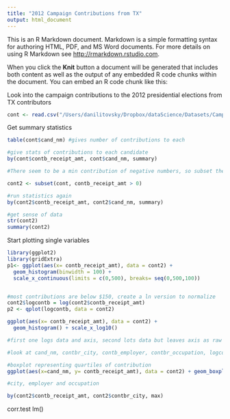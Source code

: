 ```yaml
---
title: "2012 Campaign Contributions from TX"
output: html_document
---
```


This is an R Markdown document. Markdown is a simple formatting syntax for authoring HTML, PDF, and MS Word documents. For more details on using R Markdown see <http://rmarkdown.rstudio.com>.

When you click the **Knit** button a document will be generated that includes both content as well as the output of any embedded R code chunks within the document. You can embed an R code chunk like this:


Look into the campaign contributions to the 2012 presidential elections from TX contributors

```r
cont <- read.csv("/Users/danilitovsky/Dropbox/dataScience/Datasets/Campaign_Cont2012-TX.csv")
```

Get summary statistics
```r
table(cont$cand_nm) #gives number of contributions to each

#give stats of contributions to each candidate
by(cont$contb_receipt_amt, cont$cand_nm, summary)

#There seem to be a min contribution of negative numbers, so subset these out

cont2 <- subset(cont, contb_receipt_amt > 0)

#run statistics again
by(cont2$contb_receipt_amt, cont2$cand_nm, summary)

#get sense of data
str(cont2)
summary(cont2)
```

Start plotting single variables
```r
library(ggplot2)
library(gridExtra)
p1<- ggplot(aes(x= contb_receipt_amt), data = cont2) +
  geom_histogram(binwidth = 100) +
  scale_x_continuous(limits = c(0,500), breaks= seq(0,500,100)) 


#most contributions are below $150, create a ln version to normalize
cont2$logcontb = log(cont2$contb_receipt_amt)
p2 <- qplot(logcontb, data = cont2)

ggplot(aes(x= contb_receipt_amt), data = cont2) +
  geom_histogram() + scale_x_log10()

#first one logs data and axis, second lots data but leaves axis as raw

#look at cand_nm, contbr_city, contb_employer, contbr_occupation, logcontb, 

#boxplot representing quartiles of contribution
ggplot(aes(x=cand_nm, y= contb_receipt_amt), data = cont2) + geom_boxplot() +ylim(0, 10000)

#city, employer and occupation

by(cont2$contb_receipt_amt, cont2$contbr_city, max)

```


corr.test
lm()
```r
```

